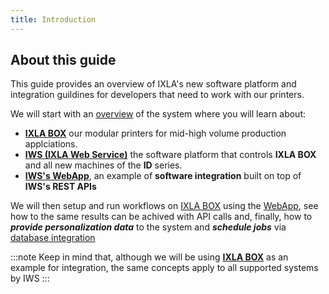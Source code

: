 ```yaml
---
title: Introduction
---
```


<!-- links  -->
[box]:/docs/system-overview#ixla-box
[iws]:/docs/system-overivew#iws-ixla-web-service
[webapp]:/docs/system-overview#iwss-webapp
<!-- end links  -->

## About this guide 

This guide provides an overview of IXLA's new software platform and integration guildines for developers that need to work with our printers.

We will start with an [overview](/docs/system-overview) of the system where you will learn about: 

* **[IXLA BOX][box]** our modular printers for mid-high volume production applciations. 
* **[IWS (IXLA Web Service)][iws]** the software platform that controls **IXLA BOX** and all new machines of the **ID** series. 
* **[IWS's WebApp][webapp]**, an example of **software integration** built on top of **IWS's REST APIs**

We will then setup and run workflows on [IXLA BOX][box] using the [WebApp][webapp], see how to the same results can be achived with API calls and, finally, 
how to ***provide personalization data*** to the system and ***schedule jobs*** via [database integration](/docs/setup-and-integration/database-integration)

<!-- 

The following concepts will be explained as we encounter them during the integration process: 

* **[SAMLight][samlight]** 
* **[SJF Files][samlight]** 
* **[Entities][samlight]** 
* **[Layouts](./)**
* **[Job Templates](./)**
* **[Data sources](./)**
* **[Data Exchange Tables](./)**
* **[XY Auto-Positioning](./)**
* **[OCR](./)**
* **[Personalization Workflows](./)**
* **[The Workflow Scheduler](./)**
* **[REST APIs & Swagger](./)** 

-->

:::note
Keep in mind that, although we will be using **[IXLA BOX][box]** as an example for integration, the same concepts apply to all supported systems by IWS
:::